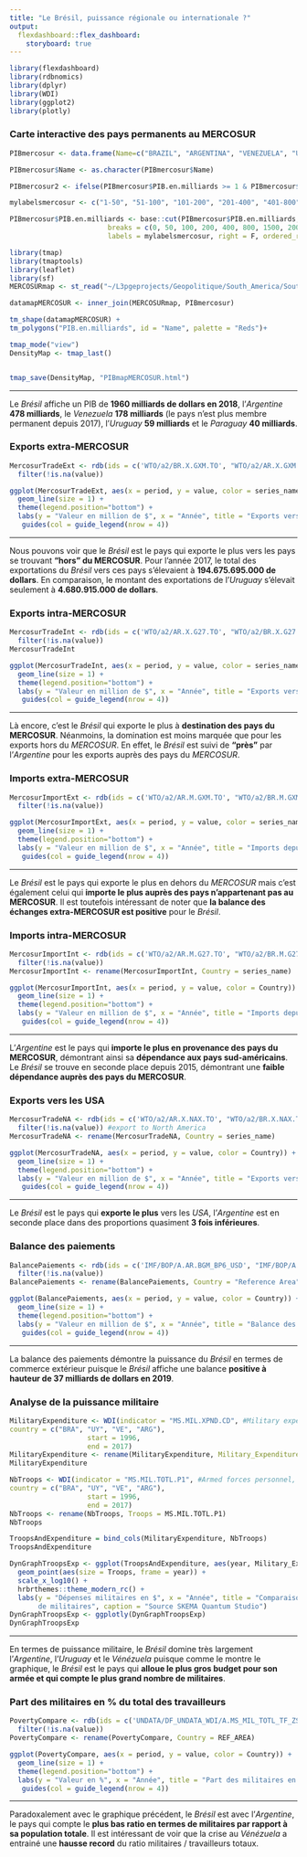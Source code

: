 ```yaml
---
title: "Le Brésil, puissance régionale ou internationale ?"
output: 
  flexdashboard::flex_dashboard:
    storyboard: true
---
```


```r
library(flexdashboard)
library(rdbnomics)
library(dplyr)
library(WDI)
library(ggplot2)
library(plotly)
```


### Carte interactive des pays permanents au MERCOSUR

```r
PIBmercosur <- data.frame(Name=c("BRAZIL", "ARGENTINA", "VENEZUELA", "URUGUAY", "PARAGUAY"), "PIB en milliards"=c(1960, 478, 178, 59, 40))
```

```r
PIBmercosur$Name <- as.character(PIBmercosur$Name)
```

```r
PIBmercosur2 <- ifelse(PIBmercosur$PIB.en.milliards >= 1 & PIBmercosur$PIB.en.milliards <= 50, "1-50", ifelse(PIBmercosur$PIB.en.milliards >= 51 & PIBmercosur$PIB.en.milliards <= 100, "51-100", ifelse(PIBmercosur$PIB.en.milliards >= 101 & PIBmercosur$PIB.en.milliards <= 200, "101-200", ifelse(PIBmercosur$PIB.en.milliards >= 201 & PIBmercosur$PIB.en.milliards <= 400, "201-400", ifelse(PIBmercosur$PIB.en.milliards >= 401 & PIBmercosur$PIB.en.milliards <= 800, "401-800", ifelse(PIBmercosur$PIB.en.milliards >= 801 & PIBmercosur$PIB.en.milliards <= 1500, "801-1500", ifelse(PIBmercosur$PIB.en.milliards >= 1501 & PIBmercosur$PIB.en.milliards <= 2000, "1501-2000",  ifelse(PIBmercosur$PIB.en.milliards >= 2001, "2000+", NA))))))))
```

```r
mylabelsmercosur <- c("1-50", "51-100", "101-200", "201-400", "401-800", "801-1500", "1501-2000", "2000+")
```

```r
PIBmercosur$PIB.en.milliards <- base::cut(PIBmercosur$PIB.en.milliards,
                        breaks = c(0, 50, 100, 200, 400, 800, 1500, 2000, 2500), 
                        labels = mylabelsmercosur, right = F, ordered_result = T)
```

```r
library(tmap)
library(tmaptools)
library(leaflet)
library(sf)
MERCOSURmap <- st_read("~/L3pgeprojects/Geopolitique/South_America/SouthAmerica.shp", stringsAsFactors = FALSE)

datamapMERCOSUR <- inner_join(MERCOSURmap, PIBmercosur)

tm_shape(datamapMERCOSUR) +
tm_polygons("PIB.en.milliards", id = "Name", palette = "Reds")+ 

tmap_mode("view")
DensityMap <- tmap_last()


tmap_save(DensityMap, "PIBmapMERCOSUR.html")
```

---------------------------------------

Le *Brésil* affiche un PIB de **1960 milliards de dollars en 2018**, l'*Argentine* **478 milliards**, le *Venezuela* **178 milliards** (le pays n'est plus membre permanent depuis 2017), l'*Uruguay* **59 milliards** et le *Paraguay* **40 milliards**.

### Exports extra-MERCOSUR

```r
MercosurTradeExt <- rdb(ids = c('WTO/a2/BR.X.GXM.TO', "WTO/a2/AR.X.GXM.TO", "WTO/a2/UY.X.GXM.TO", "WTO/a2/VE.X.GXM.TO")) %>%
  filter(!is.na(value))
```

```r
ggplot(MercosurTradeExt, aes(x = period, y = value, color = series_name)) +
  geom_line(size = 1) + 
  theme(legend.position="bottom") + 
  labs(y = "Valeur en million de $", x = "Année", title = "Exports vers les pays en dehors du MERCOSUR", caption = "Source SKEMA Quantum Studio") +
   guides(col = guide_legend(nrow = 4))
```

---------------------------------------

Nous pouvons voir que le *Brésil* est le pays qui exporte le plus vers les pays se trouvant **"hors" du MERCOSUR**. Pour l'année 2017, le total des exportations du *Brésil* vers ces pays s'élevaient à **194.675.695.000 de dollars**. En comparaison, le montant des exportations de l'*Uruguay* s'élevait seulement à **4.680.915.000 de dollars**.

### Exports intra-MERCOSUR

```r
MercosurTradeInt <- rdb(ids = c('WTO/a2/AR.X.G27.TO', "WTO/a2/BR.X.G27.TO", "WTO/a2/UY.X.G27.TO", "WTO/a2/VE.X.G27.TO")) %>%
  filter(!is.na(value))
MercosurTradeInt
```

```r
ggplot(MercosurTradeInt, aes(x = period, y = value, color = series_name)) +
  geom_line(size = 1) + 
  theme(legend.position="bottom") + 
  labs(y = "Valeur en million de $", x = "Année", title = "Exports vers les pays du MERCOSUR", caption = "Source SKEMA Quantum Studio") +
   guides(col = guide_legend(nrow = 4))
```

-----------------------------------------

Là encore, c'est le *Brésil* qui exporte le plus à **destination des pays du MERCOSUR**. Néanmoins, la domination est moins marquée que pour les exports hors du *MERCOSUR*. En effet, le *Brésil* est suivi de **"près"** par l'*Argentine* pour les exports auprès des pays du *MERCOSUR*.

### Imports extra-MERCOSUR

```r
MercosurImportExt <- rdb(ids = c('WTO/a2/AR.M.GXM.TO', "WTO/a2/BR.M.GXM.TO", "WTO/a2/UY.M.GXM.TO", "WTO/a2/VE.M.GXM.TO")) %>%
  filter(!is.na(value))
```

```r
ggplot(MercosurImportExt, aes(x = period, y = value, color = series_name)) +
  geom_line(size = 1) + 
  theme(legend.position="bottom") + 
  labs(y = "Valeur en million de $", x = "Année", title = "Imports depuis les pays en dehors du MERCOSUR", caption = "Source SKEMA Quantum Studio") +
   guides(col = guide_legend(nrow = 4))
```

-----------------------------------------

Le *Brésil* est le pays qui exporte le plus en dehors du *MERCOSUR* mais c'est également celui qui **importe le plus auprès des pays n'appartenant pas au MERCOSUR**. Il est toutefois intéressant de noter que **la balance des échanges extra-MERCOSUR est positive** pour le *Brésil*.

### Imports intra-MERCOSUR

```r
MercosurImportInt <- rdb(ids = c('WTO/a2/AR.M.G27.TO', "WTO/a2/BR.M.G27.TO", "WTO/a2/UY.M.G27.TO", "WTO/a2/VE.M.G27.TO")) %>%
  filter(!is.na(value))
MercosurImportInt <- rename(MercosurImportInt, Country = series_name)
```

```r
ggplot(MercosurImportInt, aes(x = period, y = value, color = Country)) +
  geom_line(size = 1) + 
  theme(legend.position="bottom") + 
  labs(y = "Valeur en million de $", x = "Année", title = "Imports depuis les pays du MERCOSUR", caption = "Source SKEMA Quantum Studio") +
   guides(col = guide_legend(nrow = 4))
```

-----------------------------------------

L'*Argentine* est le pays qui **importe le plus en provenance des pays du MERCOSUR**, démontrant ainsi sa **dépendance aux pays sud-américains**. Le *Brésil* se trouve en seconde place depuis 2015, démontrant une **faible dépendance auprès des pays du MERCOSUR**.

### Exports vers les USA

```r
MercosurTradeNA <- rdb(ids = c('WTO/a2/AR.X.NAX.TO', "WTO/a2/BR.X.NAX.TO", "WTO/a2/UY.X.NAX.TO", "WTO/a2/VE.X.NAX.TO")) %>%
  filter(!is.na(value)) #export to North America
MercosurTradeNA <- rename(MercosurTradeNA, Country = series_name)
```

```r
ggplot(MercosurTradeNA, aes(x = period, y = value, color = Country)) +
  geom_line(size = 1) +
  theme(legend.position="bottom") +
  labs(y = "Valeur en million de $", x = "Année", title = "Exports vers les USA", caption = "Source SKEMA Quantum Studio") +
   guides(col = guide_legend(nrow = 4))
```

-----------------------------------------

Le *Brésil* est le pays qui **exporte le plus** vers les *USA*, l'*Argentine* est en seconde place dans des proportions quasiment **3 fois inférieures**. 

### Balance des paiements

```r
BalancePaiements <- rdb(ids = c('IMF/BOP/A.AR.BGM_BP6_USD', "IMF/BOP/A.BR.BGM_BP6_USD", "IMF/BOP/A.UY.BGM_BP6_USD", "IMF/BOP/A.VE.BGM_BP6_USD")) %>%
  filter(!is.na(value))
BalancePaiements <- rename(BalancePaiements, Country = "Reference Area")
```

```r
ggplot(BalancePaiements, aes(x = period, y = value, color = Country)) +
  geom_line(size = 1) +
  theme(legend.position="bottom") +
  labs(y = "Valeur en million de $", x = "Année", title = "Balance des paiements en Millions de $", caption = "Source SKEMA Quantum Studio") +
   guides(col = guide_legend(nrow = 4))
```

-----------------------------------------

La balance des paiements démontre la puissance du *Brésil* en termes de commerce extérieur puisque le *Brésil* affiche une balance **positive à hauteur de 37 milliards de dollars en 2019**.

### Analyse de la puissance militaire

```r
MilitaryExpenditure <- WDI(indicator = "MS.MIL.XPND.CD", #Military expenditure $
country = c("BRA", "UY", "VE", "ARG"),
                   start = 1996,
                   end = 2017)
MilitaryExpenditure <- rename(MilitaryExpenditure, Military_Expenditure = MS.MIL.XPND.CD)
MilitaryExpenditure
```

```r
NbTroops <- WDI(indicator = "MS.MIL.TOTL.P1", #Armed forces personnel, total
country = c("BRA", "UY", "VE", "ARG"),
                   start = 1996,
                   end = 2017)
NbTroops <- rename(NbTroops, Troops = MS.MIL.TOTL.P1)
NbTroops
```

```r
TroopsAndExpenditure = bind_cols(MilitaryExpenditure, NbTroops)
TroopsAndExpenditure
```


```r
DynGraphTroopsExp <- ggplot(TroopsAndExpenditure, aes(year, Military_Expenditure, color = country)) +
  geom_point(aes(size = Troops, frame = year)) +
  scale_x_log10() +
  hrbrthemes::theme_modern_rc() +
  labs(y = "Dépenses militaires en $", x = "Année", title = "Comparaison entre dépenses militaires et nombre 
       de militaires", caption = "Source SKEMA Quantum Studio")
DynGraphTroopsExp <- ggplotly(DynGraphTroopsExp)
DynGraphTroopsExp
```

-----------------------------------------

En termes de puissance militaire, le *Brésil* domine très largement l'*Argentine*, l'*Uruguay* et le *Vénézuela* puisque comme le montre le graphique, le *Brésil* est le pays qui **alloue le plus gros budget pour son armée et qui compte le plus grand nombre de militaires**.

### Part des militaires en % du total des travailleurs

```r
PovertyCompare <- rdb(ids = c('UNDATA/DF_UNDATA_WDI/A.MS_MIL_TOTL_TF_ZS.ARG', "UNDATA/DF_UNDATA_WDI/A.MS_MIL_TOTL_TF_ZS.BRA", "UNDATA/DF_UNDATA_WDI/A.MS_MIL_TOTL_TF_ZS.URY", "UNDATA/DF_UNDATA_WDI/A.MS_MIL_TOTL_TF_ZS.VEN")) %>%
  filter(!is.na(value))
PovertyCompare <- rename(PovertyCompare, Country = REF_AREA)
```

```r
ggplot(PovertyCompare, aes(x = period, y = value, color = Country)) +
  geom_line(size = 1) +
  theme(legend.position="bottom") +
  labs(y = "Valeur en %", x = "Année", title = "Part des militaires en % du total des travailleurs", caption = "Source SKEMA Quantum Studio") +
   guides(col = guide_legend(nrow = 4))
```

-----------------------------------------

Paradoxalement avec le graphique précédent, le *Brésil* est avec l'*Argentine*, le pays qui compte le **plus bas ratio en termes de militaires par rapport à sa population totale**. Il est intéressant de voir que la crise au *Vénézuela* a entrainé une **hausse record** du ratio militaires / travailleurs totaux.